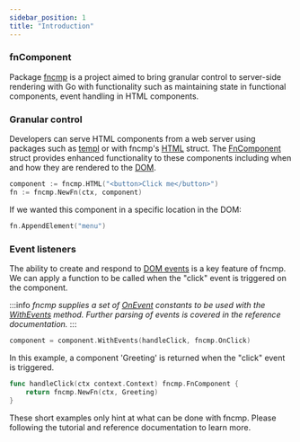 ```yaml
---
sidebar_position: 1
title: "Introduction"
---
```


### fnComponent
Package [fncmp](https://pkg.go.dev/github.com/snburman/fncmp) is 
a project aimed to bring granular control to server-side rendering with Go with functionality such as maintaining state in functional components, event handling in HTML components.

### Granular control
Developers can serve HTML components from a web server using packages such as [templ](https://templ.guide) or with fncmp's [HTML](https://pkg.go.dev/github.com/snburman/fncmp#HTML) struct.
The [FnComponent](https://github.com/snburman/fncmp/blob/v0.2.1/component.go#L28) struct provides enhanced functionality to these components including when and how they are rendered to the [DOM](https://developer.mozilla.org/en-US/docs/Web/API/Document_Object_Model).

```go title="convert a component to a FnComponent"
component := fncmp.HTML("<button>Click me</button>")
fn := fncmp.NewFn(ctx, component)
```

If we wanted this component in a specific location in the DOM:

```go
fn.AppendElement("menu")
```
### Event listeners
The ability to create and respond to [DOM events](https://developer.mozilla.org/en-US/docs/Web/API/Event) is a key feature of fncmp. \
We can apply a function to be called when the "click" event is triggered on the component.

:::info
<i>fncmp supplies a set of [OnEvent](https://pkg.go.dev/github.com/snburman/fncmp#OnEvent) constants to be used with the [WithEvents](https://pkg.go.dev/github.com/snburman/fncmp#FnComponent.WithEvents) 
method. Further parsing of events is covered in the reference documentation.</i>
:::

```go
component = component.WithEvents(handleClick, fncmp.OnClick)   
```

In this example, a component 'Greeting' is returned when the "click" event is triggered.
```go
func handleClick(ctx context.Context) fncmp.FnComponent {
    return fncmp.NewFn(ctx, Greeting)
}
```

These short examples only hint at what can be done with fncmp. Please following the tutorial and reference documentation to learn more.



